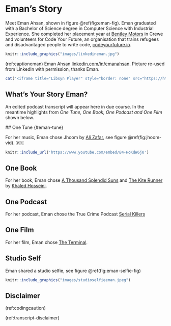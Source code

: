# Eman's Story {#eman}

Meet Eman Ahsan, shown in figure \@ref(fig:eman-fig). Eman graduated with a Bachelor of Science degree in Computer Science with Industrial Experience. She completed her placement year at [Bentley Motors](https://en.wikipedia.org/wiki/Bentley) in Crewe and volunteers for Code Your Future, an organisation that trains refugees and disadvantaged people to write code, [codeyourfuture.io](https://codeyourfuture.io/).

```r
knitr::include_graphics("images/linkedineman.jpg")
```
(ref:captioneman) Eman Ahsan [linkedin.com/in/emanahsan](https://www.linkedin.com/in/emanahsan/). Picture re-used from LinkedIn with permission, thanks Eman.

```r
cat('<iframe title="Libsyn Player" style="border: none" src="https://html5-player.libsyn.com/embed/episode/id/32383057/height/90/theme/custom/thumbnail/yes/direction/forward/render-playlist/no/custom-color/000000/" height="90" width="100%" scrolling="no"  allowfullscreen="" webkitallowfullscreen="true" mozallowfullscreen="true" allowfullscreen="true" msallowfullscreen="true" style="border: none;"></iframe>')
```


## What's Your Story Eman? {#eman-story}

An edited podcast transcript will appear here in due course. In the meantime highlights from *One Tune, One Book, One Podcast and One Film* shown below.


## One Tune {#eman-tune}

For her music, Eman chose Jhoom by [Ali Zafar](https://en.wikipedia.org/wiki/Ali_Zafar), see figure \@ref(fig:jhoom-vid). 🇵🇰

```r
knitr::include_url('https://www.youtube.com/embed/B4-HoKdW6j0')
```

## One Book {#eman-book}

For her book, Eman chose [A Thousand Splendid Suns](https://en.wikipedia.org/wiki/A_Thousand_Splendid_Suns) and [The Kite Runner](https://en.wikipedia.org/wiki/The_Kite_Runner) by [Khaled Hosseini](https://en.wikipedia.org/wiki/Khaled_Hosseini).

## One Podcast {#eman-podcast}

For her podcast, Eman chose the True Crime Podcast [Serial Killers](https://open.spotify.com/show/4ruq7mH0jg1sFi8KQhnGb8)

## One Film {#eman-film}

For her film, Eman chose [The Terminal](https://en.wikipedia.org/wiki/The_Terminal).

## Studio Self {#eman-selfie}

Eman shared a studio selfie, see figure \@ref(fig:eman-selfie-fig)

```r
knitr::include_graphics("images/studioselfieeman.jpeg")
```

## Disclaimer  


::: {.rmdcaution}

(ref:codingcaution)

(ref:transcript-disclaimer)  

:::
